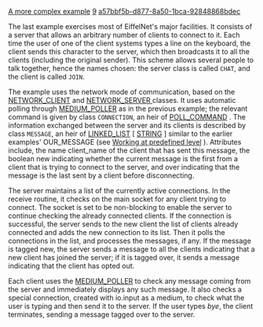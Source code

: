 [[Property:title|A more complex example]]
[[Property:weight|9]]
[[Property:uuid|a57bbf5b-d877-8a50-1bca-92848868bdec]]
{{note|The example classes discussed in this section appear in the subdirectory ''advanced ''of the example directory.}}


The last example exercises most of EiffelNet's major facilities. It consists of a server that allows an arbitrary number of clients to connect to it. Each time the user of one of the client systems types a line on the keyboard, the client sends this character to the server, which then broadcasts it to all the clients (including the original sender). This scheme allows several people to talk together, hence the names chosen: the server class is called <code>CHAT</code>, and the client is called <code>JOIN</code>. 

The example uses the network mode of communication, based on the [[ref:libraries/net/reference/network_client_chart|NETWORK_CLIENT]]  and [[ref:libraries/net/reference/network_server_chart|NETWORK_SERVER ]] classes. It uses automatic polling through [[ref:libraries/net/reference/medium_poller_chart|MEDIUM_POLLER]]  as in the previous example; the relevant command is given by class <code>CONNECTION</code>, an heir of [[ref:libraries/net/reference/poll_command_chart|POLL_COMMAND]] . The information exchanged between the server and its clients is described by class <code>MESSAGE</code>, an heir of [[ref:libraries/base/reference/linked_list_chart|LINKED_LIST]]  [ [[ref:libraries/base/reference/string_8_chart|STRING]] ] similar to the earlier examples' OUR_MESSAGE  (see [[Working at predefined level]] ). Attributes include, the name <eiffel>client_name</eiffel> of the client that has sent this message, the boolean <eiffel>new</eiffel> indicating whether the current message is the first from a client that is trying to connect to the server, and <eiffel>over</eiffel> indicating that the message is the last sent by a client before disconnecting. 

The server maintains a list of the currently active connections. In the <eiffel>receive</eiffel> routine, it checks on the main socket for any client trying to connect. The socket is set to be non-blocking to enable the server to continue checking the already connected clients. If the connection is successful, the server sends to the new client the list of clients already connected and adds the new connection to its list. Then it polls the connections in the list, and processes the messages, if any. If the message is tagged <eiffel>new</eiffel>, the server sends a message to all the clients indicating that a new client has joined the server; if it is tagged <eiffel>over</eiffel>, it sends a message indicating that the client has opted out. 

Each client uses the [[ref:libraries/net/reference/medium_poller_chart|MEDIUM_POLLER]]  to check any message coming from the server and immediately displays any such message. It also checks a special connection, created with <eiffel>io.input</eiffel> as a medium, to check what the user is typing and then send it to the server. If the user types ''bye'', the client terminates, sending a message tagged <eiffel>over</eiffel> to the server. 




